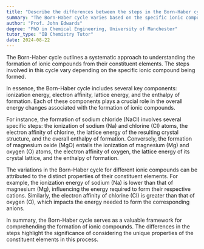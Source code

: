 ```yaml
---
title: "Describe the differences between the steps in the Born-Haber cycle for the formation of different ionic compounds"
summary: "The Born-Haber cycle varies based on the specific ionic compound being formed, with each step tailored to the unique properties and reactions of the compound involved."
author: "Prof. John Edwards"
degree: "PhD in Chemical Engineering, University of Manchester"
tutor_type: "IB Chemistry Tutor"
date: 2024-08-22
---
```


The Born-Haber cycle outlines a systematic approach to understanding the formation of ionic compounds from their constituent elements. The steps involved in this cycle vary depending on the specific ionic compound being formed.

In essence, the Born-Haber cycle includes several key components: ionization energy, electron affinity, lattice energy, and the enthalpy of formation. Each of these components plays a crucial role in the overall energy changes associated with the formation of ionic compounds.

For instance, the formation of sodium chloride ($\text{NaCl}$) involves several specific steps: the ionization of sodium ($\text{Na}$) and chlorine ($\text{Cl}$) atoms, the electron affinity of chlorine, the lattice energy of the resulting crystal structure, and the overall enthalpy of formation. Conversely, the formation of magnesium oxide ($\text{MgO}$) entails the ionization of magnesium ($\text{Mg}$) and oxygen ($\text{O}$) atoms, the electron affinity of oxygen, the lattice energy of its crystal lattice, and the enthalpy of formation.

The variations in the Born-Haber cycle for different ionic compounds can be attributed to the distinct properties of their constituent elements. For example, the ionization energy of sodium ($\text{Na}$) is lower than that of magnesium ($\text{Mg}$), influencing the energy required to form their respective cations. Similarly, the electron affinity of chlorine ($\text{Cl}$) is greater than that of oxygen ($\text{O}$), which impacts the energy needed to form the corresponding anions.

In summary, the Born-Haber cycle serves as a valuable framework for comprehending the formation of ionic compounds. The differences in the steps highlight the significance of considering the unique properties of the constituent elements in this process.
    